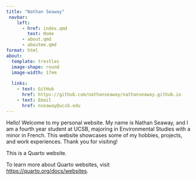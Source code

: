```yaml
---
title: "Nathan Seaway"
 navbar:
    left:
      - href: index.qmd
        text: Home
      - about.qmd
      - aboutme.qmd
format: html
about:
  template: trestles
  image-shape: round
  image-width: 17em
  
  links:
    - text: GitHub
      href: https://github.com/nathanseaway/nathanseaway.github.io
    - text: Email
      href: nseaway@ucsb.edu
---
```

Hello! Welcome to my personal website. My name is Nathan Seaway, and I am a fourth year student at UCSB, majoring in Environmental Studies with a minor in French. This website showcases some of my hobbies, projects, and work experiences. Thank you for visiting!


This is a Quarto website.

To learn more about Quarto websites, visit [https://quarto.org/docs/websites](https://quarto.org/docs/websites).